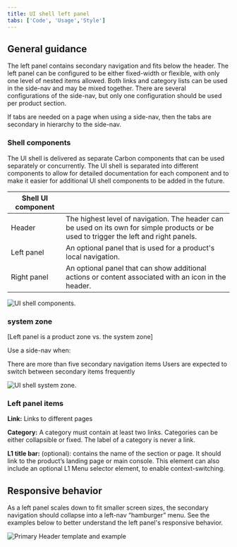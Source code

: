 ```yaml
---
title: UI shell left panel
tabs: ['Code', 'Usage','Style']
---
```

## General guidance

The left panel contains secondary navigation and fits below the header. The left panel can be configured to be either fixed-width or flexible, with only one level of nested items allowed. Both links and category lists can be used in the side-nav and may be mixed together. There are several configurations of the side-nav, but only one configuration should be used per product section.

If tabs are needed on a page when using a side-nav, then the tabs are secondary in hierarchy to the side-nav.

### Shell components

The UI shell is delivered as separate Carbon components that can be used separately or concurrently. The UI shell is separated into different components to allow for detailed documentation for each component and to make it easier for additional UI shell components to be added in the future.


| Shell UI component      |   |
|-------------|---|
| Header      | The highest level of navigation. The header can be used on its own for simple products or be used to trigger the left and right panels.|
| Left panel  | An optional panel that is used for a product's local navigation.|
| Right panel | An optional panel that can show additional actions or content associated with an icon in the header.|

<ImageComponent cols="8"  caption="UI shell components">

![UI shell components.](images/shell-usage-1.png)

</ImageComponent>

### system zone

[Left panel is a product zone vs. the system zone]

Use a side-nav when:

There are more than five secondary navigation items
Users are expected to switch between secondary items frequently

<ImageComponent cols="8"  caption="UI shell system zone">

![UI shell system zone.](images/zones-platform.png)

</ImageComponent>

### Left panel items

**Link:** Links to different pages

**Category:** A category must contain at least two links. Categories can be either collapsible or fixed. The label of a category is never a link.

**L1 title bar:** (optional): contains the name of the section or page. It should link to the product’s landing page or main console. This element can also include an optional L1 Menu selector element, to enable context-switching.

## Responsive behavior

As a left panel scales down to fit smaller screen sizes, the secondary navigation should collapse into a left-nav “hamburger” menu. See the examples below to better understand the left panel's responsive behavior.

<ImageComponent cols="12" caption="Primary header">

![Primary Header template and example](images/header-responsive2.png)

</ImageComponent>

